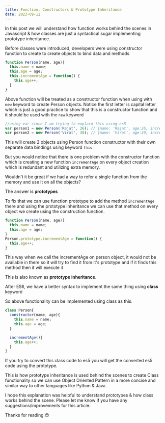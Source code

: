 ```yaml
---
title: Function, Constructors & Prototype Inheritance
date: 2023-09-12
---
```


In this post we will understand how function works behind the scenes in Javascript & how classes are just a syntactical sugar implementing prototype inheritance.


Before classes were introduced, developers were using constructor function to create to create objects to bind data and methods.


```js
function Person(name, age){
  this.name = name;
  this.age = age;
  this.incrementAge = function() {
    this.age++;
  }
}
```

Above function will be treated as a constructor function when using with `new` keyword to create Person objects. Notice the first letter is capital letter which is just a good practice to show that this is a constructor function and it should be used with the `new` keyword

```js
//using var since I am trying to explain this using es5
var person1 = new Person('Rajat', 26); // {name: 'Rajat', age:26, incrementAge: fn1}
var person2 = new Person('Virat', 30); // {name: 'Virat', age:30, incrementAge: fn2}
```

This will create 2 objects using Person function constructor with their own separate data bindings using keyword `this`

But you would notice that there is one problem with the constructor function which is creating a new function `incrementAge` on every object creation which is redundant and utilizing extra memory. 

Wouldn't it be great if we had a way to refer a single function from the memory and use it on all the objects?

The answer is **prototypes**

To fix that we can use function prototype to add the method `incrementAge` there and using the prototype inheritance we can use that method on every object we create using the construction function.

```js
function Person(name, age){
  this.name = name;
  this.age = age;
}
Person.prototype.incrementAge = function() {
  this.age++;
}
```

This way when we call the incrementAge on person object, it would not be available in there so it will try to find it from it's prototype and if it finds this method then it will execute it

This is also known as **prototype inheritance**.

After ES6, we have a better syntax to implement the same thing using **class** keyword

So above functionality can be implemented using class as this.

```js
class Person{
  constructor(name, age){
    this.name = name;
    this.age = age;
  }

  incrementAge(){
    this.age++;
  }
}
```

If you try to convert this class code to es5 you will get the converted es5 code using the prototype.

This is how prototype inheritance is used behind the scenes to create Class functionality so we can use Object Oriented Pattern in a more concise and similar way to other languages like Python & Java.

I hope this explanation was helpful to understand prototypes & how class works behind the scene. Please let me know if you have any suggestions/improvements for this article. 

Thanks for reading 😊



